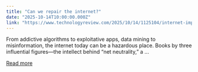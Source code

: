 ```yaml
---
title: "Can we repair the internet?"
date: "2025-10-14T10:00:00.000Z"
link: "https://www.technologyreview.com/2025/10/14/1125104/internet-improvement-book-review-regulation-user-responsibility/"
---
```


From addictive algorithms to exploitative apps, data mining to misinformation, the internet today can be a hazardous place. Books by three influential figures—the intellect behind “net neutrality,” a ...

[Read more](https://www.technologyreview.com/2025/10/14/1125104/internet-improvement-book-review-regulation-user-responsibility/)
